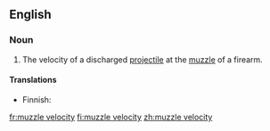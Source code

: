==English==

===Noun===
{{en-noun|muzzle velocities}}

# {{lb|en|firearms}} The velocity of a discharged [[projectile]] at the [[muzzle]] of a firearm.

====Translations====
{{trans-top|velocity of projectile}}
* Finnish: {{t|fi|lähtönopeus}}
{{trans-mid}}
{{trans-bottom}}

[[fr:muzzle velocity]]
[[fi:muzzle velocity]]
[[zh:muzzle velocity]]